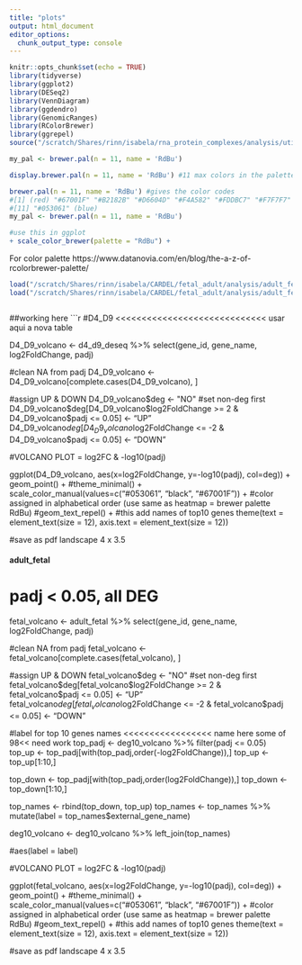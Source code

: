 ```yaml
---
title: "plots"
output: html_document
editor_options: 
  chunk_output_type: console
---
```


```r
knitr::opts_chunk$set(echo = TRUE)
library(tidyverse)
library(ggplot2)
library(DESeq2)
library(VennDiagram)
library(ggdendro)
library(GenomicRanges)
library(RColorBrewer)
library(ggrepel)
source("/scratch/Shares/rinn/isabela/rna_protein_complexes/analysis/util/_plot_theme.R")

my_pal <- brewer.pal(n = 11, name = 'RdBu')
```


```r
display.brewer.pal(n = 11, name = 'RdBu') #11 max colors in the palette

brewer.pal(n = 11, name = 'RdBu') #gives the color codes
#[1] (red) "#67001F" "#B2182B" "#D6604D" "#F4A582" "#FDDBC7" "#F7F7F7" "#D1E5F0" "#92C5DE" "#4393C3" #"#2166AC"
#[11] "#053061" (blue)
my_pal <- brewer.pal(n = 11, name = 'RdBu')

#use this in ggplot
+ scale_color_brewer(palette = "RdBu") +
```

For color palette https://www.datanovia.com/en/blog/the-a-z-of-rcolorbrewer-palette/

```r
load("/scratch/Shares/rinn/isabela/CARDEL/fetal_adult/analysis/adult_fetal.RData")
load("/scratch/Shares/rinn/isabela/CARDEL/fetal_adult/analysis/adult_fetal_d4_d9_results.RData")
```

```r

```


##working here
```r

#D4_D9 <<<<<<<<<<<<<<<<<<<<<<<<<<<<< usar aqui a nova table

D4_D9_volcano <- d4_d9_deseq %>%
  select(gene_id, gene_name, log2FoldChange, padj)

#clean NA from padj
D4_D9_volcano <- D4_D9_volcano[complete.cases(D4_D9_volcano), ]

#assign UP & DOWN
D4_D9_volcano$deg <- "NO" #set non-deg first
D4_D9_volcano$deg[D4_D9_volcano$log2FoldChange >= 2 & D4_D9_volcano$padj <= 0.05] <- "UP"
D4_D9_volcano$deg[D4_D9_volcano$log2FoldChange <= -2 & D4_D9_volcano$padj <= 0.05] <- "DOWN"

#VOLCANO PLOT = log2FC & -log10(padj)

ggplot(D4_D9_volcano, aes(x=log2FoldChange, y=-log10(padj), col=deg)) + 
  geom_point() +
  #theme_minimal() +
  scale_color_manual(values=c("#053061", "black", "#67001F")) + #color assigned in alphabetical order (use same as heatmap = brewer palette RdBu)
  #geom_text_repel() + #this add names of top10 genes
  theme(text = element_text(size = 12), axis.text = element_text(size = 12))  

#save as pdf landscape 4 x 3.5



#### adult_fetal
# padj < 0.05, all DEG

fetal_volcano <- adult_fetal %>%
  select(gene_id, gene_name, log2FoldChange, padj)

#clean NA from padj
fetal_volcano <- fetal_volcano[complete.cases(fetal_volcano), ]

#assign UP & DOWN
fetal_volcano$deg <- "NO" #set non-deg first
fetal_volcano$deg[fetal_volcano$log2FoldChange >= 2 & fetal_volcano$padj <= 0.05] <- "UP"
fetal_volcano$deg[fetal_volcano$log2FoldChange <= -2 & fetal_volcano$padj <= 0.05] <- "DOWN"

#label for top 10 genes names <<<<<<<<<<<<<<<<< name here some of 98<< need work
top_padj <- deg10_volcano %>%
  filter(padj <= 0.05)
top_up <- top_padj[with(top_padj,order(-log2FoldChange)),]
top_up <- top_up[1:10,]

top_down <- top_padj[with(top_padj,order(log2FoldChange)),]
top_down <- top_down[1:10,]

top_names <- rbind(top_down, top_up)
top_names <- top_names %>%
  mutate(label = top_names$external_gene_name)

deg10_volcano <- deg10_volcano %>%
  left_join(top_names)

#aes(label = label)

#VOLCANO PLOT = log2FC & -log10(padj)

ggplot(fetal_volcano, aes(x=log2FoldChange, y=-log10(padj), col=deg)) + 
  geom_point() +
  #theme_minimal() +
  scale_color_manual(values=c("#053061", "black", "#67001F")) + #color assigned in alphabetical order (use same as heatmap = brewer palette RdBu)
  #geom_text_repel() + #this add names of top10 genes
  theme(text = element_text(size = 12), axis.text = element_text(size = 12))  

#save as pdf landscape 4 x 3.5
